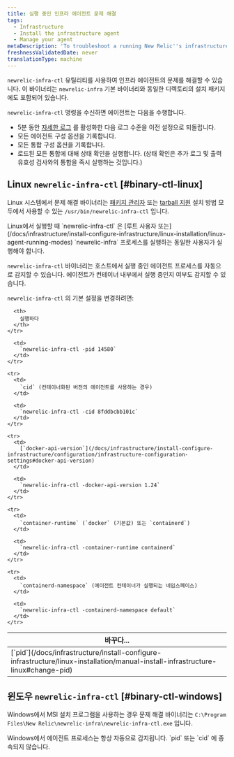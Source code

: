 ```yaml
---
title: 실행 중인 인프라 에이전트 문제 해결
tags:
  - Infrastructure
  - Install the infrastructure agent
  - Manage your agent
metaDescription: 'To troubleshoot a running New Relic''s infrastructure agent, use the binary newrelic-infra-ctl.'
freshnessValidatedDate: never
translationType: machine
---
```


`newrelic-infra-ctl` 유틸리티를 사용하여 인프라 에이전트의 문제를 해결할 수 있습니다. 이 바이너리는 `newrelic-infra` 기본 바이너리와 동일한 디렉토리의 설치 패키지에도 포함되어 있습니다.

`newrelic-infra-ctl` 명령을 수신하면 에이전트는 다음을 수행합니다.

* 5분 동안 [자세한 로그](/docs/infrastructure/new-relic-infrastructure/troubleshooting/generate-logs-troubleshooting-infrastructure) 를 활성화한 다음 로그 수준을 이전 설정으로 되돌립니다.
* 모든 에이전트 구성 옵션을 기록합니다.
* 모든 통합 구성 옵션을 기록합니다.
* 로드된 모든 통합에 대해 상태 확인을 실행합니다. (상태 확인은 추가 로그 및 출력 유효성 검사와의 통합을 즉시 실행하는 것입니다.)

## Linux `newrelic-infra-ctl` [#binary-ctl-linux]

Linux 시스템에서 문제 해결 바이너리는 [패키지 관리자](/docs/infrastructure/new-relic-infrastructure/installation/install-infrastructure-linux) 또는 [tarball 지원](/docs/infrastructure/install-configure-infrastructure/linux-installation/assisted-install-infrastructure-linux) 설치 방법 모두에서 사용할 수 있는 `/usr/bin/newrelic-infra-ctl` 입니다.

<Callout variant="important">
  Linux에서 실행할 때 `newrelic-infra-ctl` 은 [루트 사용자 또는](/docs/infrastructure/install-configure-infrastructure/linux-installation/linux-agent-running-modes) `newrelic-infra` 프로세스를 실행하는 동일한 사용자가 실행해야 합니다.
</Callout>

`newrelic-infra-ctl` 바이너리는 호스트에서 실행 중인 에이전트 프로세스를 자동으로 감지할 수 있습니다. 에이전트가 컨테이너 내부에서 실행 중인지 여부도 감지할 수 있습니다.

`newrelic-infra-ctl` 의 기본 설정을 변경하려면:

<table>
  <thead>
    <tr>
      <th style={{ width: "300px" }}>
        바꾸다...
      </th>

      <th>
        실행하다
      </th>
    </tr>
  </thead>

  <tbody>
    <tr>
      <td>
        [`pid`](/docs/infrastructure/install-configure-infrastructure/linux-installation/manual-install-infrastructure-linux#change-pid)
      </td>

      <td>
        `newrelic-infra-ctl -pid 14580`
      </td>
    </tr>

    <tr>
      <td>
        `cid` (컨테이너화된 버전의 에이전트를 사용하는 경우)
      </td>

      <td>
        `newrelic-infra-ctl -cid 8fddbcbb101c`
      </td>
    </tr>

    <tr>
      <td>
        [`docker-api-version`](/docs/infrastructure/install-configure-infrastructure/configuration/infrastructure-configuration-settings#docker-api-version)
      </td>

      <td>
        `newrelic-infra-ctl -docker-api-version 1.24`
      </td>
    </tr>

    <tr>
      <td>
        `container-runtime` (`docker` (기본값) 또는 `containerd`)
      </td>

      <td>
        `newrelic-infra-ctl -container-runtime containerd`
      </td>
    </tr>

    <tr>
      <td>
        `containerd-namespace` (에이전트 컨테이너가 실행되는 네임스페이스)
      </td>

      <td>
        `newrelic-infra-ctl -containerd-namespace default`
      </td>
    </tr>
  </tbody>
</table>

## 윈도우 `newrelic-infra-ctl` [#binary-ctl-windows]

Windows에서 MSI 설치 프로그램을 사용하는 경우 문제 해결 바이너리는 `C:\Program Files\New Relic\newrelic-infra\newrelic-infra-ctl.exe` 입니다.

<Callout variant="important">
  Windows에서 에이전트 프로세스는 항상 자동으로 감지됩니다. `pid` 또는 `cid` 에 종속되지 않습니다.
</Callout>